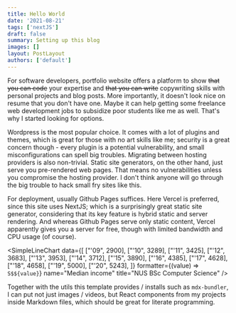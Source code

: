 ```yaml
---
title: Hello World
date: '2021-08-21'
tags: ['nextJS']
draft: false
summary: Setting up this blog
images: []
layout: PostLayout
authors: ['default']
---
```


For software developers, portfolio website offers a platform to show ~~that you can code~~ your expertise and ~~that you can write~~ copywriting skills with personal projects and blog posts. More importantly, it doesn't look nice on resume that you don't have one. Maybe it can help getting some freelance web development jobs to subsidize poor students like me as well. That's why I started looking for options.

Wordpress is the most popular choice. It comes with a lot of plugins and themes, which is great for those with no art skills like me; security is a great concern though - every plugin is a potential vulnerability, and small misconfigurations can spell big troubles. Migrating between hosting providers is also non-trivial. Static site generators, on the other hand, just serve you pre-rendered web pages. That means no vulnerabilities unless you compromise the hosting provider. I don't think anyone will go through the big trouble to hack small fry sites like this.

For deployment, usually Github Pages suffices. Here Vercel is preferred, since this site uses NextJS; which is a surprisingly great static site generator, considering that its key feature is hybrid static and server rendering. And whereas Github Pages serve only static content, Vercel apparently gives you a server for free, though with limited bandwidth and CPU usage (of course).

<SimpleLineChart
  data={[
    ["'09", 2900],
    ["'10", 3289],
    ["'11", 3425],
    ["'12", 3683],
    ["'13", 3953],
    ["'14", 3712],
    ["'15", 3890],
    ["'16", 4385],
    ["'17", 4628],
    ["'18", 4658],
    ["'19", 5000],
    ["'20", 5243],
  ]}
  formatter={(value) => `S$${value}`}
  name="Median income"
  title="NUS BSc Computer Science"
/>

Together with the utils this template provides / installs such as `mdx-bundler`, I can put not just images / videos, but React components from my projects inside Markdown files, which should be great for literate programming.
